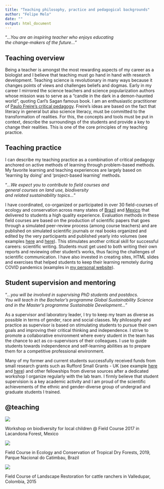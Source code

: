 ```yaml
---
title: "Teaching philosophy, practice and pedagogical backgrounds"
author: "Felipe Melo"
date: ""
output: html_document
---
```


"_...You are an inspiring teacher who enjoys educating <br>
the change-makers of the future..._"


## **Teaching overview**

Being a teacher is amongst the most rewarding aspects of my career as a biologist and I believe that teaching  must go hand in hand with research development. Teaching science is revolutionary in many ways because it changes points of views and challenges beliefs and dogmas. Early in my career I mirrored the science teachers and science popularization authors whose mission was to serve as a “candle in the dark in a demon-haunted world”, quoting Carl’s Sagan famous book. 
I am an enthusiastic practitioner of [Paulo Freire’s critical pedagogy](https://en.wikipedia.org/wiki/Paulo_Freire). Freire’s ideas are based on the fact that literacy in general but also science literacy, must be committed to the transformation of realities. For this, the concepts and tools must be put in context, describe the surroundings of the students and provide a key to change their realities. This is one of the core principles of my teaching practice. 

## **Teaching practice**

I can describe my teaching practice as a combination of critical pedagogy anchored on active methods of learning through problem-based methods. My favorite learning and teaching experiences are largely based on ‘learning by doing’ and ‘project-based learning’ methods. 

"_...We expect you to contribute to field courses and <br>
general courses on land use, biodiversity <br>
and related sustainability topics..._"

I have coordinated, co-organized or participated in over 30 field-courses of ecology and conservation across many states of [Brazil](https://sites.google.com/site/cursocaatinga/home?authuser=1) and [Mexico](http://www.iies.unam.mx/laboratorios/ecologia-paisajes-fragmentados/cursos/) that delivered to students a high quality experience. Evaluation methods in these field courses are based on the production of scientific papers that goes through a simulated peer-review process (among course teachers) and are published on simulated scientific journals or real books organized and edited by the very participants and published yearly into volumes (see examples [here](http://www.iies.unam.mx/laboratorios/ecologia-paisajes-fragmentados/wp-content/uploads/2020/02/TheMexicanNaturalist_vol10.pdf) and [here](https://docs.wixstatic.com/ugd/4c522e_abadfd1f06cf424e84f0e685a11d616b.pdf)). This stimulates another critical skill for successful careers: scientific writing. Students must get used to both writing their own reports and reviewing other student's works, thus facing the challenges of scientific communication. I have also invested in creating sites, HTML slides and exercises that helped students to keep their learning remotely during COVID pandemics (examples in [my personal website](https://ecoaplic.org/en/courses/)). 

## **Student supervision and mentoring**

"_...you will be involved in supervising PhD students and postdocs. <br> 
You will teach in the Bachelor's programme Global Sustainability Science <br>
and in the Master's programme Sustainable Development..._"

As a supervisor and laboratory leader, I try to keep my team as diverse as possible in terms of gender, race and social classes. My philosophy and practice as supervisor is based on stimulating students to pursue their own goals and improving their critical thinking and independence. I strive to promote a collaborative environment where every student in the team has the chance to act as co-supervisors of their colleagues. I use to guide students towards independence and self-learning abilities as to prepare them for a competitive professional environment. 

Many of my former and current students successfully received funds from small research grants such as Rufford Small Grants - UK (see example [here](https://www.rufford.org/projects/pedro-henrique-albuquerque-sena/assessing-the-effects-of-disturbance-on-the-biodiversity-ecosystem-services-bes-relationship-in-socioecological-systems/) and [here](https://www.rufford.org/projects/maria-joana-da-silva-specht/burning-for-sustainability-determinants-of-firewood-consumption-in-a-hyper-fragmented-landscape-of-tropical-forest-in-north-eastern-brazil/)) and other fellowships from diverse sources after a dedicated workshop I organize regularly with the lab team. I firmly believe that student supervision is a key academic activity and I am proud of the scientific achievements of the ethnic and gender-diverse group of undergrad and graduate students I trained. 

## @teaching

<img src=https://ecoaplic.org/en/home/gallery/gallery/Curso%20chajul%20%2870%29.jpg>

Workshop on biodiversity for local children @ Field Course 2017 in Lacandona Forest, Mexico


<img src=cc.jpg>

Field Course in Ecology and Conservation of Tropical Dry Forests, 2019, Parque Nacional do Catimbau, Brazil

<img src=images/colombia.png>

Field Course of Landscape Restoration for cattle ranchers in Valledupar, Colombia, 2015


